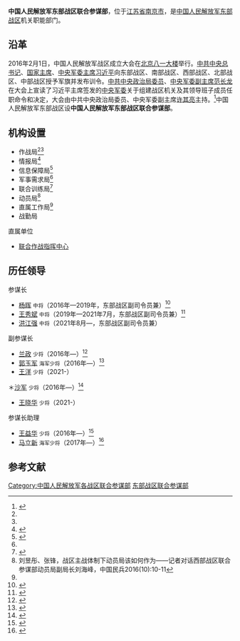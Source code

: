 {{Infobox PRCG
|color = darkgreen
|机构名称 = 中国人民解放军东部战区<br />联合参谋部
|上级机构 = [[中国人民解放军东部战区|中国人民解放军东部战区]]
|机构类型 = 战区机关职能部门
|军事级别 = 副战区级
|标志1 = China Emblem PLA.svg
|标志1说明 = [[中国人民解放军军徽|中国人民解放军军徽]]
|职位1 = 参谋长
|人员1 = [[洪江强|洪江强]]
|衔级1 = [[中国人民解放军中将|中将]]
|职位2 = 
|人员2 =
|职位3 =
|人员3 =
|职位4 =
|人员4 =
|地址1 = [[江苏省|江苏省]][[南京市|南京市]]
|成立时间 = 2016年
|a=
|b=
|c=
|d=
|E=
|e=
}}

'''中国人民解放军东部战区联合参谋部'''，位于[[江苏省|江苏省]][[南京市|南京市]]，是[[中国人民解放军东部战区|中国人民解放军东部战区]]机关职能部门。

==沿革==
2016年2月1日，中国人民解放军战区成立大会在[[北京|北京]][[八一大楼|八一大楼]]举行。[[中共中央总书记|中共中央总书记]]、[[中华人民共和国主席|国家主席]]、[[中央军委主席|中央军委主席]][[习近平|习近平]]向东部战区、南部战区、西部战区、北部战区、中部战区授予军旗并发布训令。[[中共中央政治局委员|中共中央政治局委员]]、[[中央军委副主席|中央军委副主席]][[范长龙|范长龙]]在大会上宣读了习近平主席签发的[[中央军委|中央军委]]关于组建战区机关及其领导班子成员任职命令和决定，大会由中共中央政治局委员、中央军委副主席[[许其亮|许其亮]]主持。<ref>{{cite web  |url = http://news.xinhuanet.com/politics/2016-02/01/c_1117960554.htm  |title = 中国人民解放军战区成立大会在北京举行  |author =   |date = 2016-02-01  |website = 新华网  |language =   |accessdate =   |quote =   |archive-date = 2017-09-22  |archive-url = https://web.archive.org/web/20170922222113/http://news.xinhuanet.com/politics/2016-02/01/c_1117960554.htm  |dead-url = no  }}</ref>中国人民解放军东部战区设'''中国人民解放军东部战区联合参谋部'''。

==机构设置==
*作战局<ref name=pojie/><ref name=wy/>
*情报局<ref name=wy>{{Cite web |url = http://money.163.com/16/0218/06/BG395QVS00253B0H.html#from=keyscan |title = 军改，改出了什么 |author =  |date = 2016-02-18 |publisher = 网易 |language =  |accessdate =  |quote =  |archive-url = https://web.archive.org/web/20190123215050/http://money.163.com/16/0218/06/BG395QVS00253B0H.html#from=keyscan |archive-date = 2019-01-23 |dead-url = yes }}</ref>
*信息保障局<ref>{{Cite web |url = http://www.cuit.edu.cn/ShowNews?id=4775 |title = 西部战区联合参谋部信息保障局来我校交流访问 |author =  |date = 2016-12-16 |publisher = 成信新闻网 |language =  |accessdate =  |quote =  }}{{Dead link}}</ref>
*军事需求局<ref name=wy/>
*联合训练局<ref name=pojie>{{Cite web |url = http://news.163.com/16/0303/05/BH798H4O00014AED.html |title = 像打仗攻山头一样，破解战区运行中的新问题 |author =  |date = 2016-03-03 |publisher = 网易 |language =  |accessdate =  |quote =  |archive-url = https://web.archive.org/web/20180613040604/http://news.163.com/16/0303/05/BH798H4O00014AED.html |archive-date = 2018-06-13 |dead-url = yes }}</ref>
*动员局<ref>刘昱彤、张锋，战区主战体制下动员局该如何作为——记者对话西部战区联合参谋部动员局副局长刘海峰，中国民兵2016(10):10-11</ref>
*直属工作局<ref name=pojie/>
*战勤局

;直属单位
*[[中国人民解放军东部战区联合作战指挥中心|联合作战指挥中心]]

== 历任领导 ==
;参谋长
*[[杨晖_(解放军)|杨晖]] <small>中将</small>（2016年—2019年，东部战区副司令员兼）<ref>{{cite web|url =  http://news.ifeng.com/a/20160204/47358039_0.shtml|title =  杨晖、顾祥兵、孙和荣、王平出任东部战区领导|author =  |date =  2016-02-04|publisher =  凤凰网|language =  |accessdate =  |quote =  |archive-date =  2020-06-04|archive-url =  https://web.archive.org/web/20200604215054/http://news.ifeng.com/a/20160204/47358039_0.shtml|dead-url =  no}}</ref>
*[[王秀斌|王秀斌]] <small>中将</small>（2019年—2021年7月，东部战区副司令员兼）<ref>{{cite web|url = https://news.sina.com.cn/c/2019-08-13/doc-ihytcern0534764.shtml|title = 中央候补委员晋升战区级 曾是九三阅兵将军领队|author = |date = 2019-08-13|publisher = 新浪新闻综合|language = |accessdate = |quote = |archive-date = 2019-08-13|archive-url = https://web.archive.org/web/20190813093901/https://news.sina.com.cn/c/2019-08-13/doc-ihytcern0534764.shtml|dead-url = no}}</ref>
*[[洪江强|洪江强]] <small>中将</small>（2021年8月—，东部战区副司令员兼）

;副参谋长
*[[兰政|兰政]] <small>少将</small>（2016年—）<ref>{{Cite web |url = http://mil.sohu.com/20160414/n444172243.shtml |title = 兰政少将任东部战区副参谋长 曾任职原南京军区 |author =  |date = 2016-04-14 |publisher = 搜狐 |language =  |accessdate =  |quote =  |archive-date = 2019-01-23 |archive-url = https://web.archive.org/web/20190123215050/http://mil.sohu.com/20160414/n444172243.shtml |dead-url = yes }}</ref>
*[[郭玉军|郭玉军]] <small>海军少将</small>（2016年—）<ref>{{Cite web |url = http://news.ifeng.com/a/20160507/48714782_0.shtml |title = 原广州军区副参谋长郭玉军少将任东部战区副参谋长 |author =  |date = 2016-05-07 |publisher = 凤凰网 |language =  |accessdate =  |quote =  |archive-date = 2017-01-07 |archive-url = https://web.archive.org/web/20170107111416/http://news.ifeng.com/a/20160507/48714782_0.shtml |dead-url = no }}</ref>
*[[王洋|王洋]] <small>少将</small>（2021-）

＊[[沙军|沙军]] <small>少将</small>（2016年—）<ref>{{Cite web  |url =http://mil.sohu.com/20160711/n458668592.shtml  |title =沙军任东部战区副参谋长 曾为兰州军区联勤部长  |author =  |date =2016-07-11  |publisher =搜狐  |language =  |accessdate =  |quote =  |archive-date =2019-01-23  |archive-url =https://web.archive.org/web/20190123215051/http://mil.sohu.com/20160711/n458668592.shtml  |dead-url =yes  }}</ref>
*[[王晓华|王晓华]] <small>少将</small>（2021-）
;参谋长助理
*[[王益华|王益华]] <small>少将</small>（2016年—）<ref>{{Cite web |url = http://www.thepaper.cn/newsDetail_forward_1775493 |title = 东部战区参谋长助理王益华已晋升少将军衔 |author =  |date = 2017-08-26 |publisher = 澎湃新闻 |language =  |accessdate =  |quote =  |archive-date = 2020-10-03 |archive-url = https://web.archive.org/web/20201003010324/http://www.thepaper.cn/newsDetail_forward_1775493 |dead-url = no }}</ref>
*[[马立新|马立新]] <small>海军少将</small>（2017年—）<ref>{{Cite web  |url = http://www.thepaper.cn/newsDetail_forward_1846232  |title = 马立新海军少将已担任东部战区参谋长助理  |author =   |date = 2017-11-01  |publisher = 澎湃新闻  |language =   |accessdate =   |quote =   |archive-date = 2020-10-03  |archive-url = https://web.archive.org/web/20201003012913/http://www.thepaper.cn/newsDetail_forward_1846232  |dead-url = no  }}</ref>

== 参考文献 ==
{{Reflist|30em}}

[[Category:中国人民解放军各战区联合参谋部|Category:中国人民解放军各战区联合参谋部]]
[[Category:东部战区联合参谋部|]]